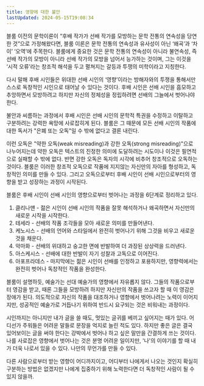 ```yaml
---
title: 영향에 대한 불안
lastUpdated: 2024-05-15T19:08:34
---
```



<Bookmark image="https://shopping-phinf.pstatic.net/main_3249355/32493556735.20230313183505.jpg" url="https://search.shopping.naver.com/book/catalog/32493556735?query=%EC%98%81%ED%96%A5%EC%97%90%20%EB%8C%80%ED%95%9C%20%EB%B6%88%EC%95%88&NaPm=ct%3Dlw7ntj54%7Cci%3D563f82bb5a37354fc30906718c78a398b53bf276%7Ctr%3Dboksl%7Csn%3D95694%7Chk%3De1b784a0aeb4decb823531152708f45b8092466c" description="해럴드 블룸의 시적 영향에 대한 독창적 이론을 담은 책이다. 후배 시인이 선배 시인의 ‘영향’에 대한 ‘불안’을 통해 새로운 시를 창조하는 과정을 수사학적 대조 및 심리적 갈등과 투쟁에 주목하여 밝혔다. "/>

블룸 이전의 문학이론이 “후배 작가가 선배 작가를 모방하는 문학 전통의 연속성을 당연한 것”으로 가정해왔다면, 블룸 이론은 문학 전통의 연속성과 유사성이 아닌 ‘왜곡’과 ‘차이’ ‘오역’에 주목한다. 블룸에게 중요한 것은 문학 전통의 연속성이 아니라 불연속성, 즉 선배 작가의 모방이 아니라 선배 작가의 모방을 넘어서 능가하는 것이며, 그는 이것을 ‘시적 오류’라는 창조적 해석을 두고 펼쳐지는 갈등과 투쟁의 미학이라고 지칭한다. 

다시 말해 후배 시인들은 위대한 선배 시인의 ‘영향’이라는 방해자와의 투쟁을 통해서만 스스로 독창적인 시인으로 태어날 수 있다는 것이다. 후배 시인은 선배 시인을 흠모하고 추앙하면서 모방하려고 하지만 자신의 정체성을 정립하려면 선배의 그늘에서 벗어나야 한다. 

불안과 씨름하는 과정에서 후배 시인은 선배 시인의 문학적 특권을 수정하고 이탈하고 구분하려는 강력한 욕망에 사로잡히게 된다. 블룸은 그 때문에 모든 선배 시인의 작품에 대한 독서가 "은폐 또는 오독"일 수 밖에 없다고 결론 내린다. 

이런 오독은 "약한 오독(weak misreading)과 강한 오독(strong misreading)"으로 나누어지는데 약한 오독은 텍스트의 진정한 의미에 도달하려는 시도이나 이것은 필연적으로 실패할 수 밖에 없다. 반면 강한 오독은 독자의 시각에 비추어 창조적으로 오독하는 것이다. 블룸은 이러한 창조적 오독으로 작품에 지지않는 자신만의 자아를 형성하고, 독창적인 의미를 만들 수 있다. 그리고 오독으로부터 후배 시인이 선배 시인으로부터의 영향을 받고 성장하는 과정이 시작된다.

블룸은 후배 시인이 선배 시인의 영향으로부터 벗어나는 과정을 6단계로 정리하고 있다.

1. 클리나맨 - 젊은 시인이 선배 시인의 작품을 잘못 해석하거나 왜곡하면서 자신만의 새로운 시작을 시작한다.
2. 테세라 - 선배의 작품 조각들을 모아 새로운 의미를 만들어낸다.
3. 케노시스 - 선배의 언어와 스타일에서 완전히 벗어나기 위해 그것을 비우고 새로운 것을 채운다.
4. 악마화 - 선배의 위대하고 숭고한 면에 반발하여 더 과장된 상상력을 드러낸다.
5. 아스케시스 - 선배에 대한 반발이 자기 성찰과 고독으로 이어진다.
6. 아포프라데스 - 마지막에는 젊은 시인이 선배를 인정하고 포용하지만, 영향력에서는 완전히 벗어나 독창적인 작품을 완성한다.

블룸이 설명하듯, 예술가는 선대 예술가의 영향에서 자유롭지 않다. 그들의 작품으로부터 영감을 받고, 때론 그들을 모방하려 하지만 자신만의 작품을 쓰고자 할 때 이 영감은 장애가 된다. 의도적으로 자신의 작품을 대조하거나 영향에서 벗어나려는 노력이 이어지지만, 성공적인 예술가로 거듭나기 위하여 반드시 요구되는 것은 비워내는 과정이다. 

시인까지는 아니지만 내가 글을 쓸 때도, 멋있는 글귀를 베끼고 싶어지는 때가 있다. 어디선가 주워들은 어려운 말들로 문장을 억지로 늘린 적도 있다. 하지만 좋은 글은 결국 있어보이는 글을 써야 한다는 강박에서 벗어나 하고 싶은 말만을 간결하게 쓰는 것이다. 나를 사로잡은 영향에서 벗어나는 것은 분명 어려운 일이지만, '나'의 이야기를 할 때 내가 더욱 나로서 있을 수 있다. 나만의 무언가를 만들 수 있다.

다른 사람으로부터 받는 영향이 어디까지이고, 어디부터 나에게서 나오는 것인지 확실히 구분하는 방법은 없겠지만 나에게 집중하기 위해 노력한다면 더 독창적인 사람이 될 수 있지 않을까.

